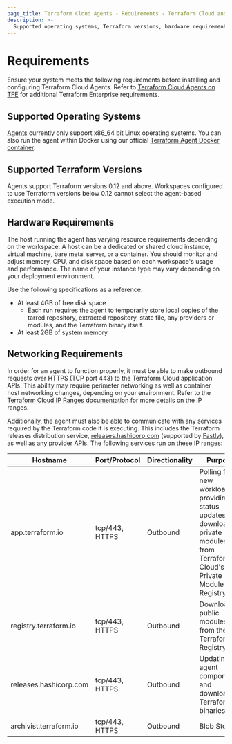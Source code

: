 ```yaml
---
page_title: Terraform Cloud Agents - Requirements - Terraform Cloud and Terraform Enterprise
description: >-
  Supported operating systems, Terraform versions, hardware requirements, and networking requirements for Terraform Cloud Agents.
---
```


# Requirements

Ensure your system meets the following requirements before installing and configuring Terraform Cloud Agents. Refer to [Terraform Cloud Agents on TFE](/enterprise/admin/agents-on-tfe) for additional Terraform Enterprise requirements.


## Supported Operating Systems

[Agents](https://releases.hashicorp.com/tfc-agent/) currently only support x86_64 bit Linux operating systems. You can also run the agent within Docker using our official [Terraform Agent Docker container](https://hub.docker.com/r/hashicorp/tfc-agent).

## Supported Terraform Versions

Agents support Terraform versions 0.12 and above. Workspaces configured to use Terraform versions below 0.12 cannot select the agent-based execution mode.

## Hardware Requirements

The host running the agent has varying resource requirements depending on the workspace. A host can be a dedicated or shared cloud instance, virtual machine, bare metal server, or a container. You should monitor and adjust memory, CPU, and disk space based on each workspace's usage and performance. The name of your instance type may vary depending on your deployment environment.

Use the following specifications as a reference:

- At least 4GB of free disk space
  - Each run requires the agent to temporarily store local copies of the tarred repository, extracted repository, state file, any providers or modules, and the Terraform binary itself.
- At least 2GB of system memory

## Networking Requirements

In order for an agent to function properly, it must be able to make outbound requests over HTTPS (TCP port 443) to the Terraform Cloud application APIs. This ability may require perimeter networking as well as container host networking changes, depending on your environment. Refer to the [Terraform Cloud IP Ranges documentation](/cloud-docs/architectural-details/ip-ranges) for more details on the IP ranges.

Additionally, the agent must also be able to communicate with any services required by the Terraform code it is executing. This includes the Terraform releases distribution service, [releases.hashicorp.com](https://releases.hashicorp.com) (supported by [Fastly](https://api.fastly.com/public-ip-list)), as well as any provider APIs. The following services run on these IP ranges:

| Hostname               | Port/Protocol  | Directionality | Purpose                                                                                                                             |
| ---------------------- | -------------- | -------------- | ----------------------------------------------------------------------------------------------------------------------------------- |
| app.terraform.io       | tcp/443, HTTPS | Outbound       | Polling for new workloads, providing status updates, and downloading private modules from Terraform Cloud's Private Module Registry |
| registry.terraform.io  | tcp/443, HTTPS | Outbound       | Downloading public modules from the Terraform Registry                                                                              |
| releases.hashicorp.com | tcp/443, HTTPS | Outbound       | Updating agent components and downloading Terraform binaries                                                                        |
| archivist.terraform.io | tcp/443, HTTPS | Outbound       | Blob Storage   |

